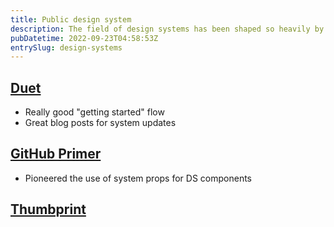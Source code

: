 ```yaml
---
title: Public design system
description: The field of design systems has been shaped so heavily by the fact that so many systems are out in the open for all to see. Here are some that have stood out to me over the years.
pubDatetime: 2022-09-23T04:58:53Z
entrySlug: design-systems
---
```


## [Duet](https://www.duetds.com)

- Really good "getting started" flow
- Great blog posts for system updates

## [GitHub Primer](https://primer.style)

- Pioneered the use of system props for DS components

## [Thumbprint](https://thumbprint.design)
